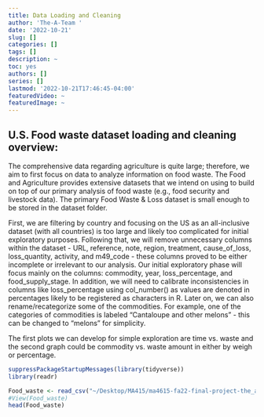 ```yaml
---
title: Data Loading and Cleaning
author: 'The-A-Team '
date: '2022-10-21'
slug: []
categories: []
tags: []
description: ~
toc: yes
authors: []
series: []
lastmod: '2022-10-21T17:46:45-04:00'
featuredVideo: ~
featuredImage: ~
---
```

## U.S. Food waste dataset loading and cleaning overview: 

  The comprehensive data regarding agriculture is quite large; therefore, we aim to first focus on data to analyze information on food waste. The Food and Agriculture provides extensive datasets that we intend on using to build on top of our primary analysis of food waste (e.g., food security and livestock data). The primary Food Waste & Loss dataset is small enough to be stored in the dataset folder.
  
  First, we are filtering by country and focusing on the US as an all-inclusive dataset (with all countries) is too large and likely too complicated for initial exploratory purposes. Following that, we will remove unnecessary columns within the dataset - URL, reference, note, region, treatment, cause_of_loss, loss_quantity, activity, and m49_code - these columns proved to be either incomplete or irrelevant to our analysis. Our initial exploratory phase will focus mainly on the columns: commodity, year, loss_percentage, and food_supply_stage. In addition, we will need to calibrate inconsistencies in columns like loss_percentage using col_number() as values are denoted in percentages likely to be registered as characters in R. Later on, we can also rename/recategorize some of the commodities. For example, one of the categories of commodities is labeled “Cantaloupe and other melons” - this can be changed to “melons” for simplicity.

  The first plots we can develop for simple exploration are time vs. waste and the second graph could be commodity vs. waste amount in either by weigh or percentage. 
  
```r

suppressPackageStartupMessages(library(tidyverse))
library(readr)

Food_waste <- read_csv("~/Desktop/MA415/ma4615-fa22-final-project-the_a_team/dataset/FAOSTAT Food waste & loss.csv")
#View(Food_waste)
head(Food_waste)

```

